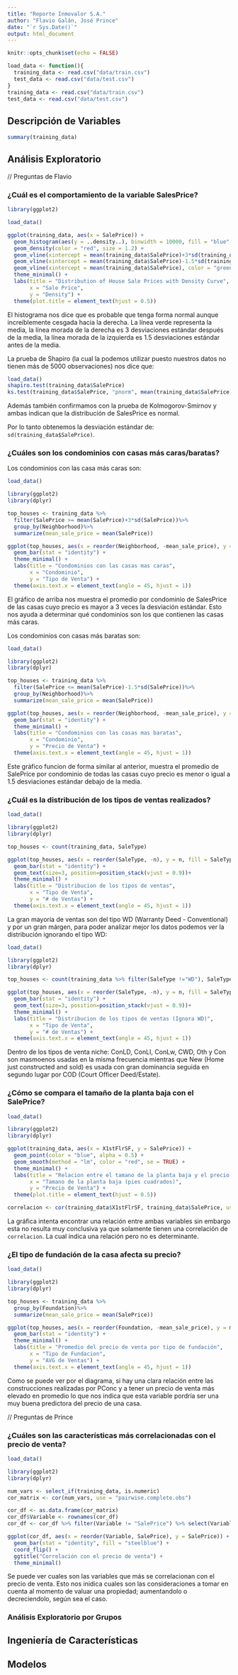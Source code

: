 ```yaml
---
title: "Reporte Inmovalor S.A."
author: "Flavio Galán, José Prince"
date: "`r Sys.Date()`"
output: html_document
---
```


```r
knitr::opts_chunk$set(echo = FALSE)
```

```r
load_data <- function(){
  training_data <- read.csv("data/train.csv")
  test_data <- read.csv("data/test.csv")
}
training_data <- read.csv("data/train.csv")
test_data <- read.csv("data/test.csv")
```

## Descripción de Variables
```r
summary(training_data)
```


## Análisis Exploratorio

// Preguntas de Flavio

### ¿Cuál es el comportamiento de la variable SalesPrice?

```r
library(ggplot2)

load_data()

ggplot(training_data, aes(x = SalePrice)) +
  geom_histogram(aes(y = ..density..), binwidth = 10000, fill = "blue", color = "black", alpha = 0.7) +
  geom_density(color = "red", size = 1.2) +
  geom_vline(xintercept = mean(training_data$SalePrice)+3*sd(training_data$SalePrice), color = "purple")+
  geom_vline(xintercept = mean(training_data$SalePrice)-1.5*sd(training_data$SalePrice), color = "purple")+
  geom_vline(xintercept = mean(training_data$SalePrice), color = "green")+
  theme_minimal() +
  labs(title = "Distribution of House Sale Prices with Density Curve",
       x = "Sale Price",
       y = "Density") +
  theme(plot.title = element_text(hjust = 0.5))
```

El histograma nos dice que es probable que tenga forma normal aunque increíblemente cesgada hacia la derecha. La línea verde representa la media, la línea morada de la derecha es 3 desviaciones estándar después de la media, la línea morada de la izquierda es 1.5 desviaciones estándar antes de la media.

La prueba de Shapiro (la cual la podemos utilizar puesto nuestros datos no tienen más de 5000 observaciones) nos dice que:

```r
load_data()
shapiro.test(training_data$SalePrice)
ks.test(training_data$SalePrice, "pnorm", mean(training_data$SalePrice), sd(training_data$SalePrice))
```

Además también confirmamos con la prueba de Kolmogorov-Smirnov y ambas indican que la distribución de SalesPrice es normal.

Por lo tanto obtenemos la desviación estándar de: `sd(training_data$SalePrice)`.

### ¿Cuáles son los condominios con casas más caras/baratas?

Los condominios con las casa más caras son:
```r
load_data()

library(ggplot2)
library(dplyr)

top_houses <- training_data %>%
  filter(SalePrice >= mean(SalePrice)+3*sd(SalePrice))%>%
  group_by(Neighborhood)%>%
  summarize(mean_sale_price = mean(SalePrice))

ggplot(top_houses, aes(x = reorder(Neighborhood, -mean_sale_price), y = mean_sale_price, fill = Neighborhood)) +
  geom_bar(stat = "identity") +
  theme_minimal() +
  labs(title = "Condominios con las casas mas caras",
       x = "Condominio",
       y = "Tipo de Venta") +
  theme(axis.text.x = element_text(angle = 45, hjust = 1))
```

El gráfico de arriba nos muestra el promedio por condominio de SalesPrice de las casas cuyo precio es mayor a 3 veces la desviación estándar. Esto nos ayuda a determinar qué condominios son los que contienen las casas más caras.

Los condominios con casas más baratas son:
```r
load_data()

library(ggplot2)
library(dplyr)

top_houses <- training_data %>%
  filter(SalePrice <= mean(SalePrice)-1.5*sd(SalePrice))%>%
  group_by(Neighborhood)%>%
  summarize(mean_sale_price = mean(SalePrice))

ggplot(top_houses, aes(x = reorder(Neighborhood, -mean_sale_price), y = mean_sale_price, fill = Neighborhood)) +
  geom_bar(stat = "identity") +
  theme_minimal() +
  labs(title = "Condominios con las casas mas baratas",
       x = "Condominio",
       y = "Precio de Venta") +
  theme(axis.text.x = element_text(angle = 45, hjust = 1))
```

Este gráfico funcion de forma similar al anterior, muestra el promedio de SalePrice por condominio de todas las casas cuyo precio es menor o igual a 1.5 desviaciones estándar debajo de la media.

### ¿Cuál es la distribución de los tipos de ventas realizados?
```r
load_data()

library(ggplot2)
library(dplyr)

top_houses <- count(training_data, SaleType)

ggplot(top_houses, aes(x = reorder(SaleType, -n), y = n, fill = SaleType, label = n)) +
  geom_bar(stat = "identity") +
  geom_text(size=3, position=position_stack(vjust = 0.9))+
  theme_minimal() +
  labs(title = "Distribucion de los tipos de ventas",
       x = "Tipo de Venta",
       y = "# de Ventas") +
  theme(axis.text.x = element_text(angle = 45, hjust = 1))
```

La gran mayoría de ventas son del tipo WD (Warranty Deed - Conventional) y por un gran márgen, para poder analizar mejor los datos podemos ver la distribución ignorando el tipo WD:

```r
load_data()

library(ggplot2)
library(dplyr)

top_houses <- count(training_data %>% filter(SaleType !="WD"), SaleType)

ggplot(top_houses, aes(x = reorder(SaleType, -n), y = n, fill = SaleType, label=n)) +
  geom_bar(stat = "identity") +
  geom_text(size=3, position=position_stack(vjust = 0.9))+
  theme_minimal() +
  labs(title = "Distribucion de los tipos de ventas (Ignora WD)",
       x = "Tipo de Venta",
       y = "# de Ventas") +
  theme(axis.text.x = element_text(angle = 45, hjust = 1))
```

Dentro de los tipos de venta niche: ConLD, ConLI, ConLw, CWD, Oth y Con son masmoenos usadas en la misma frecuencia mientras que New (Home just constructed and sold) es usada con gran dominancia seguida en segundo lugar por COD (Court Officer Deed/Estate).

### ¿Cómo se compara el tamaño de la planta baja con el SalePrice?

```r

load_data()

library(ggplot2)
library(dplyr)

ggplot(training_data, aes(x = X1stFlrSF, y = SalePrice)) +
  geom_point(color = "blue", alpha = 0.5) +
  geom_smooth(method = "lm", color = "red", se = TRUE) +
  theme_minimal() +
  labs(title = "Relacion entre el tamano de la planta baja y el precio de venta",
       x = "Tamano de la planta baja (pies cuadrados)",
       y = "Precio de Venta") +
  theme(plot.title = element_text(hjust = 0.5))

correlacion <- cor(training_data$X1stFlrSF, training_data$SalePrice, use = "complete.obs")
```

La gráfica intenta encontrar una relación entre ambas variables sin embargo esta no resulta muy conclusiva ya que solamente tienen una correlación de `correlacion`. La cual indica una relación pero no es determinante.

### ¿El tipo de fundación de la casa afecta su precio?
```r
load_data()

library(ggplot2)
library(dplyr)

top_houses <- training_data %>%
  group_by(Foundation)%>%
  summarize(mean_sale_price = mean(SalePrice))

ggplot(top_houses, aes(x = reorder(Foundation, -mean_sale_price), y = mean_sale_price, fill = Foundation)) +
  geom_bar(stat = "identity") +
  theme_minimal() +
  labs(title = "Promedio del precio de venta por tipo de fundación",
       x = "Tipo de Fundacion",
       y = "AVG de Ventas") +
  theme(axis.text.x = element_text(angle = 45, hjust = 1))
```

Como se puede ver por el diagrama, si hay una clara relación entre las construcciones realizadas por PConc y a tener un precio de venta más elevado en promedio lo que nos indica que esta variable pordría ser una muy buena predictora del precio de una casa.

// Preguntas de Prince

### ¿Cuáles son las características más correlacionadas con el precio de venta?

```r
load_data()

library(ggplot2)
library(dplyr)

num_vars <- select_if(training_data, is.numeric)
cor_matrix <- cor(num_vars, use = "pairwise.complete.obs")

cor_df <- as.data.frame(cor_matrix)
cor_df$Variable <- rownames(cor_df)
cor_df <- cor_df %>% filter(Variable != "SalePrice") %>% select(Variable, SalePrice) %>% arrange(desc(SalePrice)) %>% head(6)

ggplot(cor_df, aes(x = reorder(Variable, SalePrice), y = SalePrice)) +
  geom_bar(stat = "identity", fill = "steelblue") +
  coord_flip() +
  ggtitle("Correlación con el precio de venta") +
  theme_minimal()

```

Se puede ver cuales son las variables que más se correlacionan con el precio de venta. Esto nos inidica cuales son las consideraciones a tomar en cuenta al momento de valuar una propiedad; aumentandolo o decreciendolo, según sea el caso.

### Análisis Exploratorio por Grupos

## Ingeniería de Características

## Modelos
